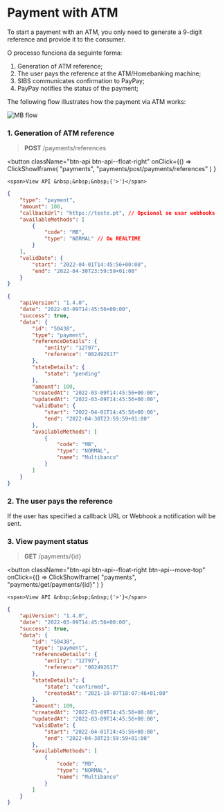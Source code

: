 # Payment with ATM

To start a payment with an ATM, you only need to generate a 9-digit reference and provide it to the consumer.

O processo funciona da seguinte forma:

1. Generation of ATM reference;
2. The user pays the reference at the ATM/Homebanking machine;
3. SIBS communicates confirmation to PayPay;
4. PayPay notifies the status of the payment;

The following flow illustrates how the payment via ATM works:

![MB flow](../../../../../../_media/mb_flow.jpg)

### 1. Generation of ATM reference

> **POST** /payments/references


<button className="btn-api btn-api--float-right"
	onClick={() =>
		ClickShowIframe(
			"payments",
			"payments/post/payments/references"
		)
	}
>
	<span>View API &nbsp;&nbsp;&nbsp;{'>'}</span>
</button>


<Tabs>
<TabItem value="request" label="Request">

```json
{
	"type": "payment",
	"amount": 100,
	"callbackUrl": "https://teste.pt", // Opcional se usar webhooks
	"availableMethods": [
		{
			"code": "MB",
			"type": "NORMAL" // Ou REALTIME
		}
	],
	"validDate": {
		"start": "2022-04-01T14:45:56+00:00",
		"end": "2022-04-30T23:59:59+01:00"
	}
}
```

</TabItem>
<TabItem value="response" label="Response">

```json
{
	"apiVersion": "1.4.0",
	"date": "2022-03-09T14:45:56+00:00",
	"success": true,
	"data": {
		"id": "50438",
		"type": "payment",
		"referenceDetails": {
			"entity": "12797",
			"reference": "002492617"
		},
		"stateDetails": {
			"state": "pending"
		},
		"amount": 100,
		"createdAt": "2022-03-09T14:45:56+00:00",
		"updatedAt": "2022-03-09T14:45:56+00:00",
		"validDate": {
			"start": "2022-04-01T14:45:56+00:00",
			"end": "2022-04-30T23:59:59+01:00"
		},
		"availableMethods": [
			{
				"code": "MB",
				"type": "NORMAL",
				"name": "Multibanco"
			}
		]
	}
}
```

</TabItem>
</Tabs>

### 2. The user pays the reference

If the user has specified a callback URL or Webhook a notification will be sent.

### 3. View payment status

> **GET** ​/payments/\{id}

<button className="btn-api btn-api--float-right btn-api--move-top"
	onClick={() =>
		ClickShowIframe(
			"payments",
			"payments/get/payments/{id}"
		)
	}
>
	<span>View API &nbsp;&nbsp;&nbsp;{'>'}</span>
</button>

```json
{
	"apiVersion": "1.4.0",
	"date": "2022-03-09T14:45:56+00:00",
	"success": true,
	"data": {
		"id": "50438",
		"type": "payment",
		"referenceDetails": {
			"entity": "12797",
			"reference": "002492617"
		},
		"stateDetails": {
			"state": "confirmed",
			"createdAt": "2021-10-07T18:07:46+01:00"
		},
		"amount": 100,
		"createdAt": "2022-03-09T14:45:56+00:00",
		"updatedAt": "2022-03-09T14:45:56+00:00",
		"validDate": {
			"start": "2022-04-01T14:45:56+00:00",
			"end": "2022-04-30T23:59:59+01:00"
		},
		"availableMethods": [
			{
				"code": "MB",
				"type": "NORMAL",
				"name": "Multibanco"
			}
		]
	}
}
```
